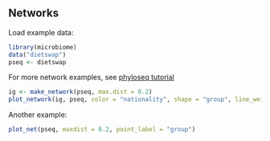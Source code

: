
## Networks

Load example data:

```r
library(microbiome)
data("dietswap")
pseq <- dietswap
```

For more network examples, see [phyloseq tutorial](http://joey711.github.io/phyloseq/plot_network-examples)

```r
ig <- make_network(pseq, max.dist = 0.2)
plot_network(ig, pseq, color = "nationality", shape = "group", line_weight = 0.4, label = "sample")
```

Another example:

```r
plot_net(pseq, maxdist = 0.2, point_label = "group")
```

